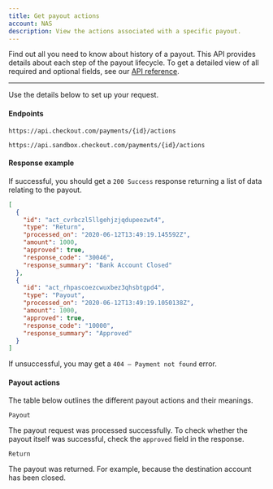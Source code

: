 ```yaml
---
title: Get payout actions
account: NAS
description: View the actions associated with a specific payout.
---
```


Find out all you need to know about history of a payout. This API provides details about each step of the payout lifecycle. To get a detailed view of all required and optional fields, see our [API reference](https://api-reference.checkout.com/preview/crusoe).

---

Use the details below to set up your request.

#### Endpoints

<tabs>
<tab title="Live">
<LineCodeWrapper type="get">

`https://api.checkout.com/payments/{id}/actions`

</LineCodeWrapper>
</tab>
<tab title="Sandbox">
<LineCodeWrapper type="get">

`https://api.sandbox.checkout.com/payments/{id}/actions`

</LineCodeWrapper>
</tab>
</tabs>

#### Response example

If successful, you should get a `200 Success` response returning a list of data relating to the payout.

```json
[
  {
    "id": "act_cvrbczl5llgehjzjqdupeezwt4",
    "type": "Return",
    "processed_on": "2020-06-12T13:49:19.145592Z",
    "amount": 1000,
    "approved": true,
    "response_code": "30046",
    "response_summary": "Bank Account Closed"
  },
  {
    "id": "act_rhpascoezcwuxbez3qhsbtgpd4",
    "type": "Payout",
    "processed_on": "2020-06-12T13:49:19.1050138Z",
    "amount": 1000,
    "approved": true,
    "response_code": "10000",
    "response_summary": "Approved"
  }
]
```

<TipBox variant="info">

If unsuccessful, you may get a `404 – Payment not found` error.

</TipBox>


#### Payout actions

The table below outlines the different payout actions and their meanings.

<Table>
<TableBody>
<TableRow>
<TableCell>

`Payout`

</TableCell>
<TableCell>

The payout request was processed successfully. To check whether the payout itself was successful, check the `approved` field in the response.

</TableCell>
</TableRow>
<TableRow>
<TableCell>

`Return`

</TableCell>
<TableCell>

The payout was returned. For example, because the destination account has been closed.

</TableCell>
</TableRow>
</TableBody>
</Table>

